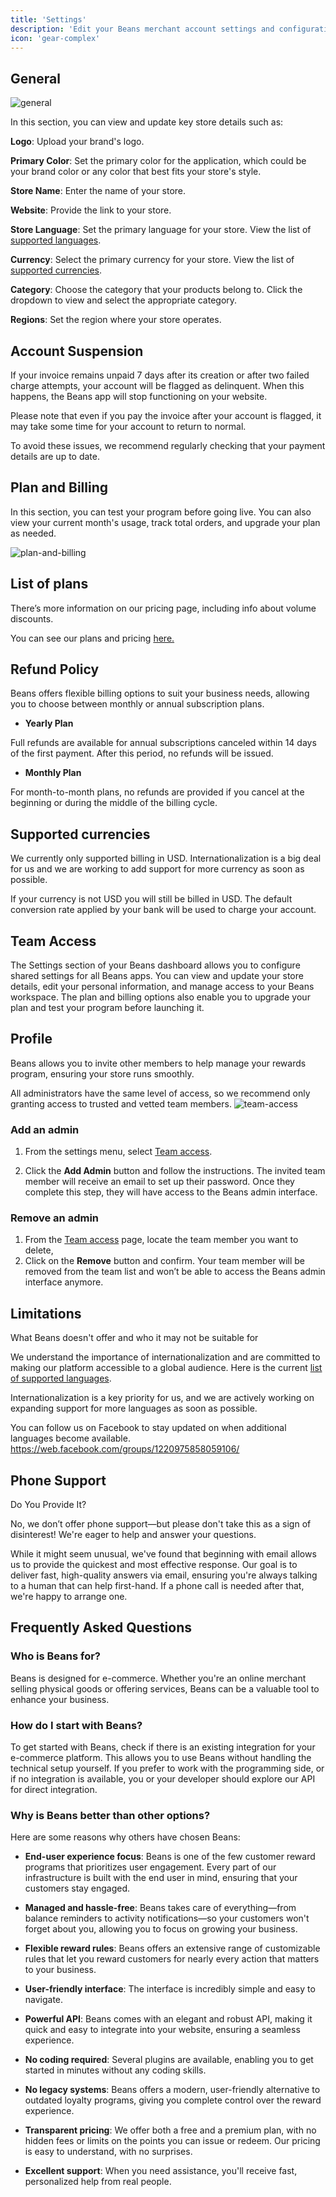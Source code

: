 ```yaml
---
title: 'Settings'
description: 'Edit your Beans merchant account settings and configuration.'
icon: 'gear-complex'
---
```


## General

<Frame>
  <img src="/assets/images/admin/admin-settings/general.webp" alt="general" style={{ borderRadius: '0.5rem' }} />
</Frame>

In this section, you can view and update key store details such as:

**Logo**: Upload your brand's logo.

**Primary Color**: Set the primary color for the application, which could be your brand color
or any color that best fits your store's style.

**Store Name**: Enter the name of your store.

**Website**: Provide the link to your store.

**Store Language**: Set the primary language for your store. View the list of [supported languages](https://www.trybeans.com/i18n).

**Currency**: Select the primary currency for your store. View the list of [supported currencies](https://www.trybeans.com/i18n).

**Category**: Choose the category that your products belong to. Click the dropdown to view and select the appropriate category.

**Regions**: Set the region where your store operates.

## Account Suspension

If your invoice remains unpaid 7 days after its creation or after two failed charge attempts,
your account will be flagged as delinquent. When this happens, the Beans app will stop
functioning on your website.

Please note that even if you pay the invoice after your account is flagged, it may take some
time for your account to return to normal.

To avoid these issues, we recommend regularly checking that your payment details are up to
date.


## Plan and Billing

In this section, you can test your program before going live. You can also view your current
month's usage, track total orders, and upgrade your plan as needed.

<Frame>
  <img
    src="/assets/images/admin/admin-settings/plan-and-billing.webp"
    alt="plan-and-billing"
    style={{ borderRadius: '0.5rem' }}
  />
</Frame>

## List of plans

There’s more information on our pricing page, including info about volume discounts.

You can see our plans and pricing [here.](https://www.trybeans.com/pricing)

## Refund Policy

Beans offers flexible billing options to suit your business needs, allowing you to choose
between monthly or annual subscription plans.

- **Yearly Plan**

Full refunds are available for annual subscriptions canceled within 14 days of the first
payment.
After this period, no refunds will be issued.

- **Monthly Plan**

For month-to-month plans, no refunds are provided if you cancel at the beginning or during
the middle of the billing cycle.

## Supported currencies

We currently only supported billing in USD. Internationalization is a big deal for us and we
are working to add support for more currency as soon as possible.

If your currency is not USD you will still be billed in USD. The default conversion rate
applied by your bank will be used to charge your account.

## Team Access
The Settings section of your Beans dashboard allows you to configure shared settings for all Beans apps.
You can view and update your store details, edit your personal information, and manage access to your Beans workspace.
The plan and billing options also enable you to upgrade your plan and test your program before launching it.

## Profile

Beans allows you to invite other members to help manage your rewards program, ensuring your store runs smoothly.

<Warning>
  All administrators have the same level of access, so we recommend only granting access to trusted and vetted team
  members.
</Warning>

<Frame>
  <img
    src="/assets/images/admin/admin-settings/team-access.webp"
    alt="team-access"
    style={{ borderRadius: '0.5rem' }}
  />
</Frame>

### Add an admin

1. From the settings menu, select [Team access](https://app.trybeans.com/$realverse/settings/team).

2. Click the **Add Admin** button and follow the instructions. The invited team member will
   receive an email to set up their password. Once they complete this step, they will have access to the Beans admin interface.

### Remove an admin

1. From the [Team access](https://app.trybeans.com/$realverse/settings/team) page, locate the team member you want to delete,
2. Click on the **Remove** button and confirm. Your team member will be removed from the
   team list and won’t be able to access the Beans admin interface anymore.

## Limitations

What Beans doesn't offer and who it may not be suitable for

We understand the importance of internationalization and are committed to making our platform
accessible to a global audience. Here is the current [list of supported languages](https://www.trybeans.com/i18n).

Internationalization is a key priority for us, and we are actively working on expanding support
for more languages as soon as possible.

You can follow us on Facebook to stay updated on when additional languages become available.
https://web.facebook.com/groups/1220975858059106/

## Phone Support

Do You Provide It?

No, we don’t offer phone support—but please don't take this as a sign of disinterest!
We're eager to help and answer your questions.

While it might seem unusual, we've found that beginning with email allows us to provide the
quickest and most effective response. Our goal is to deliver fast, high-quality answers via
email, ensuring you're always talking to a human that can help first-hand. If a phone call is needed
after that, we're happy to arrange one.
   
## Frequently Asked Questions

### Who is Beans for?

Beans is designed for e-commerce. Whether you're an online merchant selling physical goods or
offering services, Beans can be a valuable tool to enhance your business.

### How do I start with Beans?

To get started with Beans, check if there is an existing integration for your e-commerce platform.
This allows you to use Beans without handling the technical setup yourself. If you prefer to work
with the programming side, or if no integration is available, you or your developer should explore our API for direct integration.

### Why is Beans better than other options?

Here are some reasons why others have chosen Beans:

- **End-user experience focus**: Beans is one of the few customer reward programs that
  prioritizes user engagement. Every part of our infrastructure is built with the end user in
  mind, ensuring that your customers stay engaged.

- **Managed and hassle-free**: Beans takes care of everything—from balance reminders to
  activity notifications—so your customers won't forget about you, allowing you to focus on
  growing your business.

- **Flexible reward rules**: Beans offers an extensive range of customizable rules that let
  you reward customers for nearly every action that matters to your business.

- **User-friendly interface**: The interface is incredibly simple and easy to navigate.

- **Powerful API**: Beans comes with an elegant and robust API, making it quick and easy to
  integrate into your website, ensuring a seamless experience.

- **No coding required**: Several plugins are available, enabling you to get started in
  minutes without any coding skills.

- **No legacy systems**: Beans offers a modern, user-friendly alternative to outdated loyalty
  programs, giving you complete control over the reward experience.

- **Transparent pricing**: We offer both a free and a premium plan, with no hidden fees or
  limits on the points you can issue or redeem. Our pricing is easy to understand, with no surprises.

- **Excellent support**: When you need assistance, you'll receive fast, personalized help from real people.

